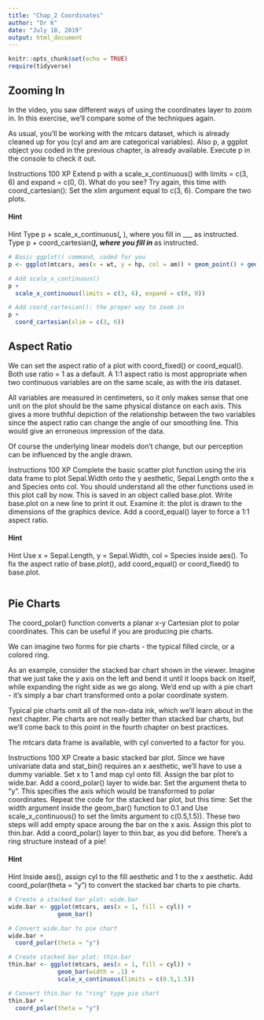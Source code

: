 ```yaml
---
title: "Chap_2 Coordinates"
author: "Dr K"
date: "July 18, 2019"
output: html_document
---
```


```r
knitr::opts_chunk$set(echo = TRUE)
require(tidyverse)
```

## Zooming In
In the video, you saw different ways of using the coordinates layer to zoom in. In this exercise, we'll compare some of the techniques again.

As usual, you'll be working with the mtcars dataset, which is already cleaned up for you (cyl and am are categorical variables). Also p, a ggplot object you coded in the previous chapter, is already available. Execute p in the console to check it out.

Instructions
100 XP
Extend p with a scale_x_continuous() with limits = c(3, 6) and expand = c(0, 0). What do you see?
Try again, this time with coord_cartesian(): Set the xlim argument equal to c(3, 6). Compare the two plots.

#### Hint

Hint
Type p + scale_x_continuous(___, ___), where you fill in ___ as instructed.
Type p + coord_cartesian(___), where you fill in ___ as instructed.

```r
# Basic ggplot() command, coded for you
p <- ggplot(mtcars, aes(x = wt, y = hp, col = am)) + geom_point() + geom_smooth()

# Add scale_x_continuous()
p + 
  scale_x_continuous(limits = c(3, 6), expand = c(0, 0))

# Add coord_cartesian(): the proper way to zoom in
p +
  coord_cartesian(xlim = c(3, 6))
```

## Aspect Ratio
We can set the aspect ratio of a plot with coord_fixed() or coord_equal(). Both use ratio = 1 as a default. A 1:1 aspect ratio is most appropriate when two continuous variables are on the same scale, as with the iris dataset.

All variables are measured in centimeters, so it only makes sense that one unit on the plot should be the same physical distance on each axis. This gives a more truthful depiction of the relationship between the two variables since the aspect ratio can change the angle of our smoothing line. This would give an erroneous impression of the data.

Of course the underlying linear models don't change, but our perception can be influenced by the angle drawn.

Instructions
100 XP
Complete the basic scatter plot function using the iris data frame to plot Sepal.Width onto the y aesthetic, Sepal.Length onto the x and Species onto col. You should understand all the other functions used in this plot call by now. This is saved in an object called base.plot.
Write base.plot on a new line to print it out. Examine it: the plot is drawn to the dimensions of the graphics device.
Add a coord_equal() layer to force a 1:1 aspect ratio.

#### Hint

Hint
Use x = Sepal.Length, y = Sepal.Width, col = Species inside aes().
To fix the aspect ratio of base.plot(), add coord_equal() or coord_fixed() to  base.plot.

```r

```

## Pie Charts
The coord_polar() function converts a planar x-y Cartesian plot to polar coordinates. This can be useful if you are producing pie charts.

We can imagine two forms for pie charts - the typical filled circle, or a colored ring.

As an example, consider the stacked bar chart shown in the viewer. Imagine that we just take the y axis on the left and bend it until it loops back on itself, while expanding the right side as we go along. We'd end up with a pie chart - it's simply a bar chart transformed onto a polar coordinate system.

Typical pie charts omit all of the non-data ink, which we'll learn about in the next chapter. Pie charts are not really better than stacked bar charts, but we'll come back to this point in the fourth chapter on best practices.

The mtcars data frame is available, with cyl converted to a factor for you.

Instructions
100 XP
Create a basic stacked bar plot. Since we have univariate data and stat_bin() requires an x aesthetic, we'll have to use a dummy variable. Set x to 1 and map cyl onto fill. Assign the bar plot to wide.bar.
Add a coord_polar() layer to wide.bar. Set the argument theta to "y". This specifies the axis which would be transformed to polar coordinates.
Repeat the code for the stacked bar plot, but this time:
Set the width argument inside the geom_bar() function to 0.1 and
Use scale_x_continuous() to set the limits argument to c(0.5,1.5)). These two steps will add empty space aroung the bar on the x axis.
Assign this plot to thin.bar.
Add a coord_polar() layer to thin.bar, as you did before. There's a ring structure instead of a pie!

#### Hint

Hint
Inside aes(), assign cyl to the fill aesthetic and 1 to the x aesthetic.
Add coord_polar(theta = "y") to convert the stacked bar charts to pie charts.

```r
# Create a stacked bar plot: wide.bar
wide.bar <- ggplot(mtcars, aes(x = 1, fill = cyl)) +
              geom_bar()

# Convert wide.bar to pie chart
wide.bar +
  coord_polar(theta = "y")

# Create stacked bar plot: thin.bar
thin.bar <- ggplot(mtcars, aes(x = 1, fill = cyl)) +
              geom_bar(width = .1) +
              scale_x_continuous(limits = c(0.5,1.5))

# Convert thin.bar to "ring" type pie chart
thin.bar +
  coord_polar(theta = "y")
```

